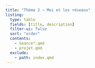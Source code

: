 ```yaml
---
title: "Thème 2 — Moi et les réseaux"
listing:
  type: table
  fields: [title, description]
  filter-ui: false
  sort: "order"
  contents:
    - Seance*.qmd
    - projet.qmd
  exclude:
    - path: index.qmd
---
```





